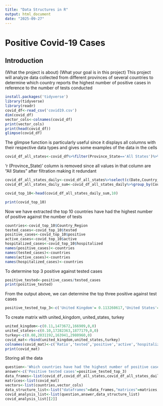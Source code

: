 ```yaml
---
title: "Data Structures in R"
output: html_document
date: "2025-09-27"
---
```


# Positive Covid-19 Cases

## Introduction

(What the project is about) (What your goal is in this project) This project will analyze data collected from different provinces of several countries to determine which country reports the highest number of positive cases in reference to the number of tests conducted

```r
install.packages('tidyverse')
library(tidyverse)
library(readr)
covid_df<-read_csv('covid19.csv')
dim(covid_df)
vector_cols<-colnames(covid_df)
print(vector_cols)
print(head(covid_df))
glimpse(covid_df)
```

The glimpse function is particularly useful since it displays all columns with their respective data types and gives some examples of the data in the cells

```r
covid_df_all_states<-covid_df%>%filter(Province_State=='All States')%>%select(-Province_State)
```

'r (Province_State)' column is removed since all values in that column are "All States" after filtration making it redundant

```r
covid_df_all_states_daily<-covid_df_all_states%>%select(c(Date,Country_Region,active,hospitalizedCurr,daily_tested,daily_positive))
covid_df_all_states_daily_sum<-covid_df_all_states_daily%>%group_by(Country_Region)%>%summarize(tested=sum(daily_tested),positive=sum(daily_positive),active=sum(active),hospitalized=sum(hospitalizedCurr))%>%arrange(-tested)

covid_top_10<-head(covid_df_all_states_daily_sum,10)

```

```r
print(covid_top_10)
```

Now we have extracted the top 10 countries have had the highest number of positive against the number of tests

```r
countries<-covid_top_10$Country_Region
tested_cases<-covid_top_10$tested
positive_cases<-covid_top_10$positive
active_cases<-covid_top_10$active
hospitalized_cases<-covid_top_10$hospitalized
names(positive_cases)<-countries
names(tested_cases)<-countries
names(active_cases)<-countries
names(hospitalized_cases)<-countries
```

To determine top 3 positive against tested cases

```r
positive_tested<-positive_cases/tested_cases
print(positive_tested)
```

From the output above, we can determine the top three positive against test cases

```r
positive_tested_top_3<-c('United Kingdom'= 0.113260617,'United States'= 0.108618191,'Turkey'= 0.080711720)
```

To create matrix with united_kingdom, united_states, turkey

```r
united_kingdom<-c(0.11,1473672,166909,0,0)
united_states<-c(0.10,17282363,1877179,0,0)
turkey<-c(0.08,2031192,163941,2980960,0)
covid_mat<-rbind(united_kingdom,united_states,turkey)
colnames(covid_mat)<-c('Ratio','tested','positive','active','hospitalized')
print(covid_mat)
```

Storing all the data

```r
question<-'Which countries have had the highest number of positive cases against the number of tests?'
answer<-c('Positive tested cases'=positive_tested_top_3)
data_frames<-list(covid_df,covid_df_all_states,covid_df_all_states_daily,covid_df_all_states_daily_sum,covid_top_10)
matrices<-list(covid_mat)
vectors<-list(countries,vector_cols)
data_structure_list<-list("dataframes"=data_frames,"matrices"=matrices,"vectors"=vectors)
covid_analysis_list<-list(question,answer,data_structure_list)
covid_analysis_list[[2]]
```
